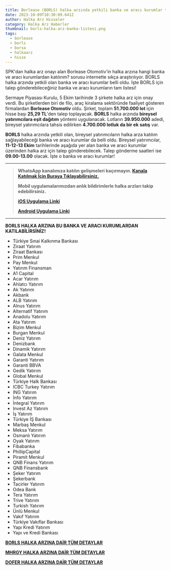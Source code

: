 ```yaml
---
title: Borlease (BORLS) halka arzında yetkili banka ve aracı kurumlar tam liste!
date: 2023-10-09T10:30:09.641Z
author: Halka Arz Hisseler
category: Halka Arz Haberler
thumbnail: borls-halka-arz-banka-li̇stesi̇.png
tags:
  - borlease
  - borls
  - borsa
  - halkaarz
  - hisse
---
```

SPK'dan halka arz onayı alan Borlease Otomotiv'in halka arzına hangi banka ve aracı kurumlardan katılırım? sorusu internette sıkça araştırılıyor. BORLS halka arzında yetkili olan banka ve aracı kurumlar belli oldu. İşte BORLS için talep gönderebileceğiniz banka ve aracı kurumların tam listesi!

Sermaye Piyasası Kurulu, 5 Ekim tarihinde 3 şirkete halka arz için onay verdi. Bu şirketlerden biri de filo, araç kiralama sektöründe faaliyet gösteren firmalardan **Borlease Otomotiv** oldu. Şirket, toplam **51.700.000 lot** için hisse başı **25,29 TL**'den talep toplayacak. **BORLS** halka arzında **bireysel yatırımcılara eşit dağıtım** yöntemi uygulanacak. Lotların **39.950.000** adedi, bireysel yatırımcılara tahsis edilirken **4.700.000 lotluk da bir ek** **satış** var.

**BORLS** halka arzında yetkili olan, bireysel yatırımcıların halka arza katılım sağlayabileceği banka ve aracı kurumlar da belli oldu. Bireysel yatırımcılar, **11-12-13 Ekim** tarihlerinde aşağıda yer alan banka ve aracı kurumlar üzerinden halka arz için talep gönderebilecek. Talep gönderme saatleri ise **09.00-13.00** olacak. İşte o banka ve aracı kurumlar!

- - -

> **WhatsApp kanalımıza katılın gelişmeleri kaçırmayın. [Kanala Katılmak İçin Buraya Tıklayabilirsiniz.](https://www.whatsapp.com/channel/0029VaA04UY8V0ttAemtV435)**
>
> **Mobil uygulamalarımızdan anlık bildirimlerle halka arzları takip edebilirsiniz.**
>
> **[iOS Uygulama Linki](https://apps.apple.com/app/halka-arz-haber/id1618120293)**
>
> **[Android Uygulama Linki](https://play.google.com/store/apps/details?id=com.halkaarzhaber.hisseler&hl=en&gl=TR)**

- - -

**BORLS HALKA ARZINA BU BANKA VE ARACI KURUMLARDAN KATILABİLİRSİNİZ!**

* Türkiye Sınai Kalkınma Bankası
* Ziraat Yatırım
* Ziraat Bankası
* Prim Menkul
* Pay Menkul
* Yatırım Finansman
* A1 Capital
* Acar Yatırım
* Ahlatcı Yatırım
* Ak Yatırım
* Akbank
* ALB Yatırım
* Alnus Yatırım
* Alternatif Yatırım
* Anadolu Yatırım
* Ata Yatırım
* Bizim Menkul
* Burgan Menkul
* Deniz Yatırım
* Denizbank
* Dinamik Yatırım
* Galata Menkul
* Garanti Yatırım
* Garanti BBVA
* Gedik Yatırım
* Global Menkul
* Türkiye Halk Bankası
* ICBC Turkey Yatırım
* ING Yatırım
* İnfo Yatırım
* İntegral Yatırım
* Invest Az Yatırım
* İş Yatırım
* Türkiye İŞ Bankası
* Marbaş Menkul
* Meksa Yatırım
* Osmanlı Yatırım
* Oyak Yatırım
* Fibabanka
* PhillipCapital
* Piramit Menkul
* QNB Finans Yatırım
* QNB Finansbank
* Şeker Yatırım
* Şekerbank
* Tacirler Yatırım
* Odea Bank
* Tera Yatırım
* Trive Yatırım
* Turkish Yatırım
* Ünlü Menkul
* Vakıf Yatırım
* Türkiye Vakıflar Bankası
* Yapı Kredi Yatırım
* Yapı ve Kredi Bankası

**[B﻿ORLS HALKA ARZINA DAİR TÜM DETAYLAR](https://www.halkaarzhisseler.com/borlease-otomotiv-borls-halka-arz-ne-zaman-esit-mi-oransal-mi-kac-lot-verir/)**

**[M﻿HRGY HALKA ARZINA DAİR TÜM DETAYLAR](https://www.halkaarzhisseler.com/mhr-gayrimenkul-yatirim-ortakligi-halka-arz-ne-zaman-mhr-gyo-kac-lot-verir/)**

**[D﻿OFER HALKA ARZINA DAİR TÜM DETAYLAR](https://www.halkaarzhisseler.com/dofer-yapi-halka-arz-ne-zaman-dofer-halka-arz-kac-lot-verir/)**